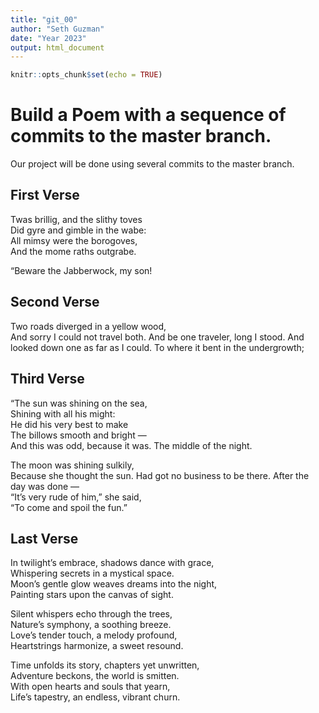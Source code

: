 ```yaml
---
title: "git_00"
author: "Seth Guzman"
date: "Year 2023"
output: html_document
---
```


```r
knitr::opts_chunk$set(echo = TRUE)
```
# Build a Poem with a sequence of commits to the master branch.
Our project will be done using several commits to the master branch.
<!-- Do not modify or change any text in "!--" bracketed areas such as this --- these are instructions to
you, if you change any of this the git program will notice it and compromise your git merging strategy !-->

## First Verse 
<!--Put the first five lines of a poem by Lewis Carrol in this section!-->
Twas brillig, and the slithy toves  
      Did gyre and gimble in the wabe:   
All mimsy were the borogoves,  
      And the mome raths outgrabe.  

“Beware the Jabberwock, my son!  
      
      
       
## Second Verse
<!--Put the first five lines of a poem by Robert Frost here!-->

Two roads diverged in a yellow wood,  
And sorry I could not travel both. 
And be one traveler, long I stood. 
And looked down one as far as I could. 
To where it bent in the undergrowth;  


## Third Verse
<!--Put the first two verses of The Walrus and the Carpenter here!-->

"The sun was shining on the sea,  
      Shining with all his might:  
He did his very best to make  
      The billows smooth and bright —  
And this was odd, because it was. 
      The middle of the night.  

The moon was shining sulkily,  
      Because she thought the sun. 
Had got no business to be there. 
      After the day was done —  
"It's very rude of him," she said,  
      "To come and spoil the fun."  
      
      
## Last Verse
<!--Put a short poem of your choice 8-20 lines,here!-->

In twilight's embrace, shadows dance with grace,  
Whispering secrets in a mystical space.  
Moon's gentle glow weaves dreams into the night,  
Painting stars upon the canvas of sight.   

Silent whispers echo through the trees,  
Nature's symphony, a soothing breeze.  
Love's tender touch, a melody profound,  
Heartstrings harmonize, a sweet resound.  

Time unfolds its story, chapters yet unwritten,  
Adventure beckons, the world is smitten.  
With open hearts and souls that yearn,  
Life's tapestry, an endless, vibrant churn.  